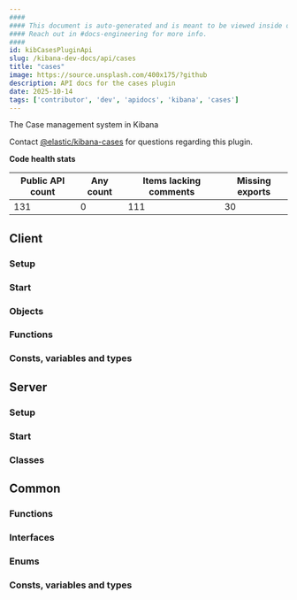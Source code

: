 ```yaml
---
####
#### This document is auto-generated and is meant to be viewed inside our experimental, new docs system.
#### Reach out in #docs-engineering for more info.
####
id: kibCasesPluginApi
slug: /kibana-dev-docs/api/cases
title: "cases"
image: https://source.unsplash.com/400x175/?github
description: API docs for the cases plugin
date: 2025-10-14
tags: ['contributor', 'dev', 'apidocs', 'kibana', 'cases']
---
```


The Case management system in Kibana

Contact [@elastic/kibana-cases](https://github.com/orgs/elastic/teams/kibana-cases) for questions regarding this plugin.

**Code health stats**

| Public API count  | Any count | Items lacking comments | Missing exports |
|-------------------|-----------|------------------------|-----------------|
| 131 | 0 | 111 | 30 |

## Client

### Setup
<DocDefinitionList data={[casesObj.client.setup]}/>

### Start
<DocDefinitionList data={[casesObj.client.start]}/>

### Objects
<DocDefinitionList data={casesObj.client.objects}/>

### Functions
<DocDefinitionList data={casesObj.client.functions}/>

### Consts, variables and types
<DocDefinitionList data={casesObj.client.misc}/>

## Server

### Setup
<DocDefinitionList data={[casesObj.server.setup]}/>

### Start
<DocDefinitionList data={[casesObj.server.start]}/>

### Classes
<DocDefinitionList data={casesObj.server.classes}/>

## Common

### Functions
<DocDefinitionList data={casesObj.common.functions}/>

### Interfaces
<DocDefinitionList data={casesObj.common.interfaces}/>

### Enums
<DocDefinitionList data={casesObj.common.enums}/>

### Consts, variables and types
<DocDefinitionList data={casesObj.common.misc}/>

